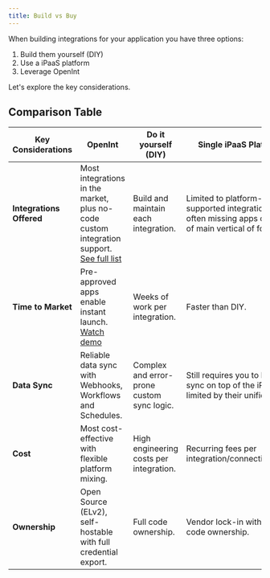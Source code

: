```yaml
---
title: Build vs Buy
---
```


When building integrations for your application you have three options:

1. Build them yourself (DIY)
2. Use a iPaaS platform
3. Leverage OpenInt

Let's explore the key considerations.

## Comparison Table

| Key Considerations       | OpenInt                                                                                                                     | Do it yourself (DIY)                       | Single iPaaS Platform                                                                             |
| ------------------------ | --------------------------------------------------------------------------------------------------------------------------- | ------------------------------------------ | ------------------------------------------------------------------------------------------------- |
| **Integrations Offered** | Most integrations in the market, plus no-code custom integration support. [See full list](https://openint.dev/integrations) | Build and maintain each integration.       | Limited to platform-supported integrations, often missing apps outside of main vertical of focus. |
| **Time to Market**       | Pre-approved apps enable instant launch. [Watch demo](/getting-started/intro)                                               | Weeks of work per integration.             | Faster than DIY.                                                                                  |
| **Data Sync**            | Reliable data sync with Webhooks, Workflows and Schedules.                                                                  | Complex and error-prone custom sync logic. | Still requires you to build sync on top of the iPaaS but limited by their unified APIs.           |
| **Cost**                 | Most cost-effective with flexible platform mixing.                                                                          | High engineering costs per integration.    | Recurring fees per integration/connection/user.                                                   |
| **Ownership**            | Open Source (ELv2), self-hostable with full credential export.                                                              | Full code ownership.                       | Vendor lock-in with limited code ownership.                                                       |
